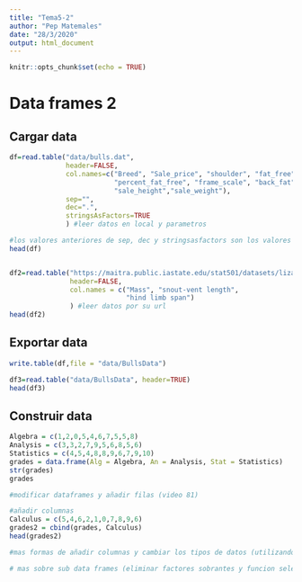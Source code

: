```yaml
---
title: "Tema5-2"
author: "Pep Matemales"
date: "28/3/2020"
output: html_document
---
```


```r
knitr::opts_chunk$set(echo = TRUE)
```

# Data frames 2


## Cargar data


```r
df=read.table("data/bulls.dat",
              header=FALSE,
              col.names=c("Breed", "Sale_price", "shoulder", "fat_free", 
                          "percent_fat_free", "frame_scale", "back_fat",
                          "sale_height","sale_weight"), 
              sep="",
              dec=".",
              stringsAsFactors=TRUE
              ) #leer datos en local y parametros

#los valores anteriores de sep, dec y stringsasfactors son los valores por defecto
head(df)


df2=read.table("https://maitra.public.iastate.edu/stat501/datasets/lizards.dat",
               header=FALSE,
               col.names = c("Mass", "snout-vent length",
                             "hind limb span")
               ) #leer datos por su url
head(df2)
```


## Exportar data
```r
write.table(df,file = "data/BullsData")
```
```r
df3=read.table("data/BullsData", header=TRUE)
head(df3)
```


## Construir data
```r
Algebra = c(1,2,0,5,4,6,7,5,5,8)
Analysis = c(3,3,2,7,9,5,6,8,5,6)
Statistics = c(4,5,4,8,8,9,6,7,9,10)
grades = data.frame(Alg = Algebra, An = Analysis, Stat = Statistics)
str(grades)
grades
```

```r
#modificar dataframes y añadir filas (video 81)
```

```r
#añadir columnas
Calculus = c(5,4,6,2,1,0,7,8,9,6)
grades2 = cbind(grades, Calculus)
head(grades2)

#mas formas de añadir columnas y cambiar los tipos de datos (utilizando el $) (video 81)
```

```r
# mas sobre sub data frames (eliminar factores sobrantes y funcion select y subset) (video 82)
```






